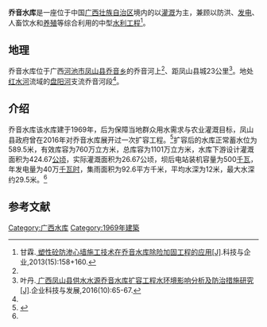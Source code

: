 {{Infobox Reservoir 
|灌溉面积=26.67[[公顷|公顷]]|竣工时间=1969年|集水面积=93|水库位置=[[广西壮族自治区|广西壮族自治区]][[河池市|河池市]][[凤山县|凤山县]]|名称=乔音水库|正常库容=760万|装机容量=500[[千瓦|千瓦]]|最大库容=1101万|latNS=N|latm=39|longm=00|longEW=E|longs=33.9|latd=24|longd=107|lats=29.7}}
'''乔音水库'''是一座位于中国[[广西壮族自治区|广西壮族自治区]]境内的以[[灌溉|灌溉]]为主，兼顾以防洪、[[水力發電|发电]]、人畜饮水和[[水產養殖|养殖]]等综合利用的中型[[水利工程|水利工程]]<ref name=":0">甘霖.[https://kns.cnki.net/kcms/detail/detail.aspx?dbcode=CJFD&dbname=CJFD2013&filename=KJYQ201315147 {{Wayback|url=https://kns.cnki.net/kcms/detail/detail.aspx?dbcode=CJFD&dbname=CJFD2013&filename=KJYQ201315147 |date=20210315002605 }} <nowiki>塑性砼防渗心墙施工技术在乔音水库除险加固工程的应用[J]</nowiki>].科技与企业,2013(15):158+160.</ref>。

== 地理 ==
乔音水库位于广西[[河池市|河池市]][[凤山县|凤山县]][[乔音乡|乔音乡]]的乔音河上<ref name=":0" />、距凤山县城23公里<ref name=":1">叶丹.[https://kns.cnki.net/kcms/detail/detail.aspx?dbcode=CJFD&dbname=CJFDLAST2017&filename=ZXQK201610020 {{Wayback|url=https://kns.cnki.net/kcms/detail/detail.aspx?dbcode=CJFD&dbname=CJFDLAST2017&filename=ZXQK201610020 |date=20210315002601 }} <nowiki>广西凤山县供水水源乔音水库扩容工程水环境影响分析及防治措施研究[J]</nowiki>].企业科技与发展,2016(10):65-67.</ref>。地处[[红水河|红水河]]流域的[[盘阳河|盘阳河]]支流乔音河段<ref name=":0" />。

== 介绍 ==
乔音水库该水库建于1969年，后为保障当地群众用水需求与农业灌溉目标，凤山县政府曾在2016年对乔音水库展开过一次扩容工程。<ref>{{Cite web|title=乔音水库扩容工程开工|url=http://news.hcwang.cn/news/2016324/news7094133629.html|accessdate=2020-09-03|author=黄雯静|date=2016-03-24|format=|publisher=河池日报|language=zh|archiveurl=https://web.archive.org/web/20200903115811/http://news.hcwang.cn/news/2016324/news7094133629.html|archivedate=2020-09-03|dead-url=no}}</ref>扩容后的水库正常蓄水位为589.5米，有效库容为760万立方米，总库容为1101万立方米，水库下游设计灌溉面积为424.67[[公顷|公顷]]，实际灌溉面积为26.67公顷，坝后电站装机容量为500[[千瓦|千瓦]]，年发电量为40万[[千瓦时|千瓦时]]，集雨面积为92.6平方千米，平均水深为12米，最大水深约29.5米。<ref name=":1" />

== 参考文献 ==
{{Reflist}}
{{广西小作品}}
[[Category:广西水库|Category:广西水库]]
[[Category:1969年建築|Category:1969年建築]]